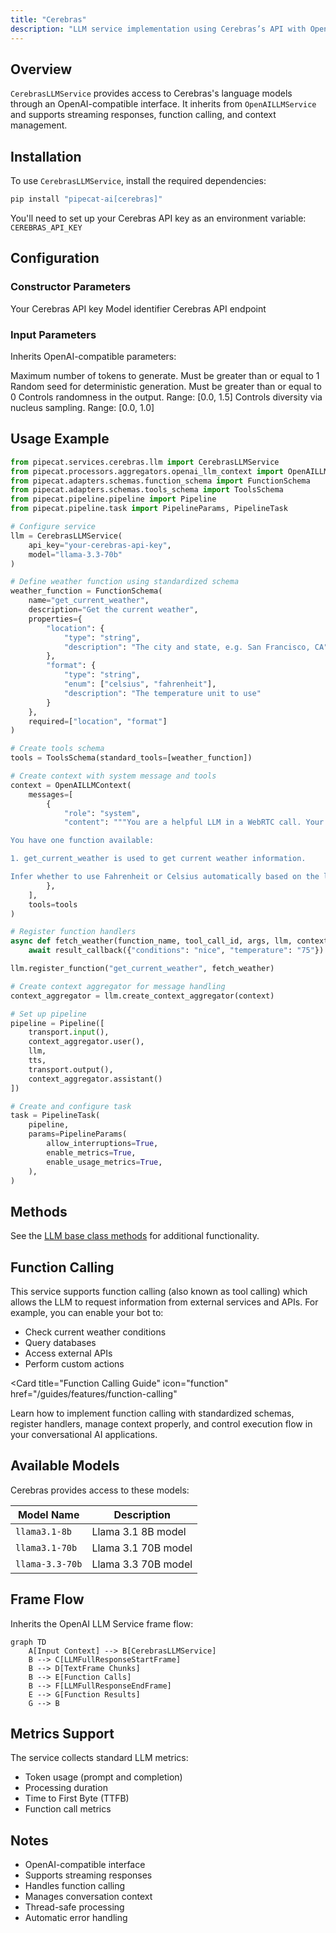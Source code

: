 ```yaml
---
title: "Cerebras"
description: "LLM service implementation using Cerebras’s API with OpenAI-compatible interface"
---
```


## Overview

`CerebrasLLMService` provides access to Cerebras's language models through an OpenAI-compatible interface. It inherits from `OpenAILLMService` and supports streaming responses, function calling, and context management.

## Installation

To use `CerebrasLLMService`, install the required dependencies:

```bash
pip install "pipecat-ai[cerebras]"
```

You'll need to set up your Cerebras API key as an environment variable: `CEREBRAS_API_KEY`

## Configuration

### Constructor Parameters

<ParamField path="api_key" type="str" required>
  Your Cerebras API key
</ParamField>

<ParamField path="model" type="str" default="llama-3.3-70b">
  Model identifier
</ParamField>

<ParamField path="base_url" type="str" default="https://api.cerebras.ai/v1">
  Cerebras API endpoint
</ParamField>

### Input Parameters

Inherits OpenAI-compatible parameters:

<ParamField path="max-completion-tokens" type="Optional[int]">
  Maximum number of tokens to generate. Must be greater than or equal to 1
</ParamField>

<ParamField path="seed" type="Optional[int]">
  Random seed for deterministic generation. Must be greater than or equal to 0
</ParamField>

<ParamField path="temperature" type="Optional[float]">
  Controls randomness in the output. Range: [0.0, 1.5]
</ParamField>

<ParamField path="top_p" type="Optional[float]">
  Controls diversity via nucleus sampling. Range: [0.0, 1.0]
</ParamField>

## Usage Example

```python
from pipecat.services.cerebras.llm import CerebrasLLMService
from pipecat.processors.aggregators.openai_llm_context import OpenAILLMContext
from pipecat.adapters.schemas.function_schema import FunctionSchema
from pipecat.adapters.schemas.tools_schema import ToolsSchema
from pipecat.pipeline.pipeline import Pipeline
from pipecat.pipeline.task import PipelineParams, PipelineTask

# Configure service
llm = CerebrasLLMService(
    api_key="your-cerebras-api-key",
    model="llama-3.3-70b"
)

# Define weather function using standardized schema
weather_function = FunctionSchema(
    name="get_current_weather",
    description="Get the current weather",
    properties={
        "location": {
            "type": "string",
            "description": "The city and state, e.g. San Francisco, CA"
        },
        "format": {
            "type": "string",
            "enum": ["celsius", "fahrenheit"],
            "description": "The temperature unit to use"
        }
    },
    required=["location", "format"]
)

# Create tools schema
tools = ToolsSchema(standard_tools=[weather_function])

# Create context with system message and tools
context = OpenAILLMContext(
    messages=[
        {
            "role": "system",
            "content": """You are a helpful LLM in a WebRTC call. Your goal is to demonstrate your capabilities in a succinct way.

You have one function available:

1. get_current_weather is used to get current weather information.

Infer whether to use Fahrenheit or Celsius automatically based on the location, unless the user specifies a preference. Start by asking me for my location. Then, use 'get_current_weather' to give me a forecast. Respond to what the user said in a creative and helpful way.""",
        },
    ],
    tools=tools
)

# Register function handlers
async def fetch_weather(function_name, tool_call_id, args, llm, context, result_callback):
    await result_callback({"conditions": "nice", "temperature": "75"})

llm.register_function("get_current_weather", fetch_weather)

# Create context aggregator for message handling
context_aggregator = llm.create_context_aggregator(context)

# Set up pipeline
pipeline = Pipeline([
    transport.input(),
    context_aggregator.user(),
    llm,
    tts,
    transport.output(),
    context_aggregator.assistant()
])

# Create and configure task
task = PipelineTask(
    pipeline,
    params=PipelineParams(
        allow_interruptions=True,
        enable_metrics=True,
        enable_usage_metrics=True,
    ),
)
```

## Methods

See the [LLM base class methods](/server/base-classes/llm#methods) for additional functionality.

## Function Calling

This service supports function calling (also known as tool calling) which allows the LLM to request information from external services and APIs. For example, you can enable your bot to:

- Check current weather conditions
- Query databases
- Access external APIs
- Perform custom actions

<Card
  title="Function Calling Guide"
  icon="function"
  href="/guides/features/function-calling"
>
  Learn how to implement function calling with standardized schemas, register
  handlers, manage context properly, and control execution flow in your
  conversational AI applications.
</Card>

## Available Models

Cerebras provides access to these models:

| Model Name      | Description         |
| --------------- | ------------------- |
| `llama3.1-8b`   | Llama 3.1 8B model  |
| `llama3.1-70b`  | Llama 3.1 70B model |
| `llama-3.3-70b` | Llama 3.3 70B model |

## Frame Flow

Inherits the OpenAI LLM Service frame flow:

```mermaid
graph TD
    A[Input Context] --> B[CerebrasLLMService]
    B --> C[LLMFullResponseStartFrame]
    B --> D[TextFrame Chunks]
    B --> E[Function Calls]
    B --> F[LLMFullResponseEndFrame]
    E --> G[Function Results]
    G --> B
```

## Metrics Support

The service collects standard LLM metrics:

- Token usage (prompt and completion)
- Processing duration
- Time to First Byte (TTFB)
- Function call metrics

## Notes

- OpenAI-compatible interface
- Supports streaming responses
- Handles function calling
- Manages conversation context
- Thread-safe processing
- Automatic error handling
